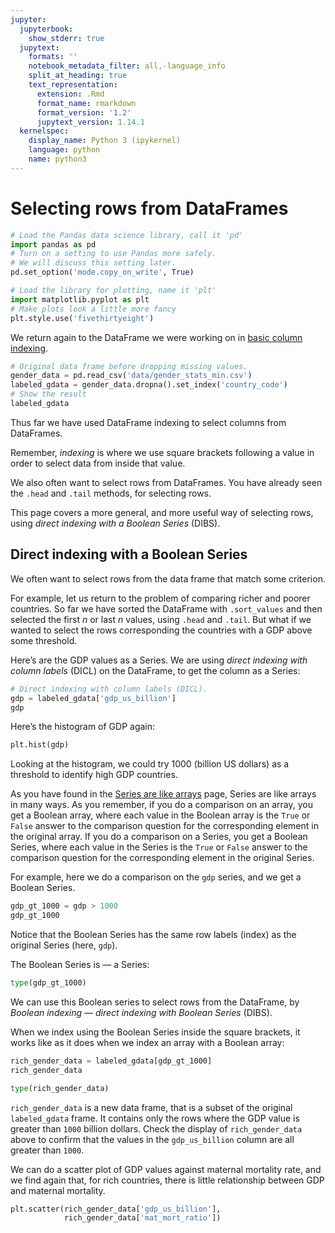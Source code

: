 ```yaml
---
jupyter:
  jupyterbook:
    show_stderr: true
  jupytext:
    formats: ''
    notebook_metadata_filter: all,-language_info
    split_at_heading: true
    text_representation:
      extension: .Rmd
      format_name: rmarkdown
      format_version: '1.2'
      jupytext_version: 1.14.1
  kernelspec:
    display_name: Python 3 (ipykernel)
    language: python
    name: python3
---
```


# Selecting rows from DataFrames

```python
# Load the Pandas data science library, call it 'pd'
import pandas as pd
# Turn on a setting to use Pandas more safely.
# We will discuss this setting later.
pd.set_option('mode.copy_on_write', True)

# Load the library for plotting, name it 'plt'
import matplotlib.pyplot as plt
# Make plots look a little more fancy
plt.style.use('fivethirtyeight')
```

We return again to the DataFrame we were working on in [basic column
indexing](df_basic_col_indexing.Rmd).

```python
# Original data frame before dropping missing values.
gender_data = pd.read_csv('data/gender_stats_min.csv')
labeled_gdata = gender_data.dropna().set_index('country_code')
# Show the result
labeled_gdata
```

Thus far we have used DataFrame indexing to select columns from DataFrames.

Remember, *indexing* is where we use square brackets following a value in order
to select data from inside that value.

We also often want to select rows from DataFrames.   You have already seen
the `.head` and `.tail` methods, for selecting rows.

This page covers a more general, and more useful way of selecting rows, using
*direct indexing with a Boolean Series* (DIBS).


## Direct indexing with a Boolean Series

We often want to select rows from the data frame that match some criterion.

For example, let us return to the problem of comparing richer and poorer
countries.   So far we have sorted the DataFrame with `.sort_values` and then
selected the first $n$ or last $n$ values, using `.head` and `.tail`.  But what
if we wanted to select the rows corresponding the countries with a GDP above
some threshold.

Here's are the GDP values as a Series.  We are using *direct indexing with
column labels* (DICL) on the DataFrame, to get the column as a Series:

```python
# Direct indexing with column labels (DICL).
gdp = labeled_gdata['gdp_us_billion']
gdp
```

Here's the histogram of GDP again:

```python
plt.hist(gdp)
```

Looking at the histogram, we could try 1000 (billion US dollars) as a threshold
to identify high GDP countries.

As you have found in the [Series are like arrays](series_like_arrays.Rmd) page,
Series are like arrays in many ways.  As you remember, if you do a comparison
on an array, you get a Boolean array, where each value in the Boolean array is
the `True` or `False` answer to the comparison question for the corresponding
element in the original array.  If you do a comparison on a Series, you get a
Boolean Series, where each value in the Series is the `True` or `False` answer
to the comparison question for the corresponding element in the original
Series.

For example, here we do a comparison on the `gdp` series, and we get a Boolean Series.

```python
gdp_gt_1000 = gdp > 1000
gdp_gt_1000
```

Notice that the Boolean Series has the same row labels (index) as the original
Series (here, `gdp`).

The Boolean Series is — a Series:

```python
type(gdp_gt_1000)
```

We can use this Boolean series to select rows from the DataFrame, by *Boolean
indexing* — *direct indexing with Boolean Series* (DIBS).

When we index using the Boolean Series inside the square brackets, it works
like as it does when we index an array with a Boolean array:

```python
rich_gender_data = labeled_gdata[gdp_gt_1000]
rich_gender_data
```

```python
type(rich_gender_data)
```

`rich_gender_data` is a new data frame, that is a subset of the original
`labeled_gdata` frame.  It contains only the rows where the GDP value is
greater than `1000` billion dollars.  Check the display of `rich_gender_data`
above to confirm that the values in the `gdp_us_billion` column are all greater
than `1000`.

We can do a scatter plot of GDP values against maternal mortality rate, and we
find again that, for rich countries, there is little relationship between GDP
and maternal mortality.

```python
plt.scatter(rich_gender_data['gdp_us_billion'],
            rich_gender_data['mat_mort_ratio'])
```
